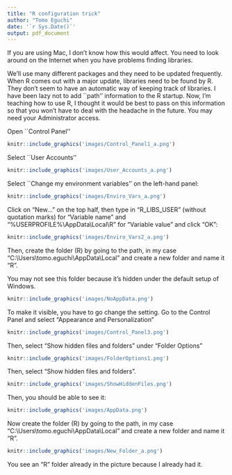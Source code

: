 ```yaml
---
title: "R configuration trick"
author: "Tomo Eguchi"
date: '`r Sys.Date()`'
output: pdf_document
---
```



\section{A little trick for the future ease of package management
(Windows)}\label{a-little-trick-for-the-future-ease-of-package-management-windows}

If you are using Mac, I don't know how this would affect. You need to
look around on the Internet when you have problems finding libraries.

We'll use many different packages and they need to be updated
frequently. When R comes out with a major update, libraries need to be
found by R. They don't seem to have an automatic way of keeping track of
libraries. I have been lazy not to add ``path'' information to the R
startup. Now, I'm teaching how to use R, I thought it would be best to
pass on this information so that you won't have to deal with the
headache in the future. You may need your Administrator access.

Open ``Control Panel''

```r
knitr::include_graphics('images/Control_Panel1_a.png')
```


Select ``User Accounts''

```r
knitr::include_graphics('images/User_Accounts_a.png')
```

Select ``Change my environment variables'' on the left-hand panel:

```r
knitr::include_graphics('images/Enviro_Vars_a.png')
```

Click on "New..." on the top half, then type in "R\_LIBS\_USER"
(without quotation marks) for "Variable name" and "%USERPROFILE%\\AppData\\Local\\R"
for "Variable value" and click "OK":

```r
knitr::include_graphics('images/Enviro_Vars2_a.png')
```

Then, create the folder (R) by going to the path, in my case
"C:\\Users\\tomo\.eguchi\\AppData\\Local" and create a new folder and name it "R".

You may not see this folder because it's hidden under the default setup of Windows. 

```r
knitr::include_graphics('images/NoAppData.png')
```

To make it visible, you have to go change the setting. Go to the Control Panel and select "Appearance and Personalization"

```r
knitr::include_graphics('images/Control_Panel3.png')
```

Then, select "Show hidden files and folders" under "Folder Options"

```r
knitr::include_graphics('images/FolderOptions1.png')
```

Then, select "Show hidden files and folders". 

```r
knitr::include_graphics('images/ShowHiddenFiles.png')
```

Then, you should be able to see it:

```r
knitr::include_graphics('images/AppData.png')
```

Now create the folder (R) by going to the path, in my case
"C:\\Users\\tomo\.eguchi\\AppData\\Local" and create a new folder and name it "R".

```r
knitr::include_graphics('images/New_Folder_a.png')
```

You see an "R" folder already in the picture because I already had it.

